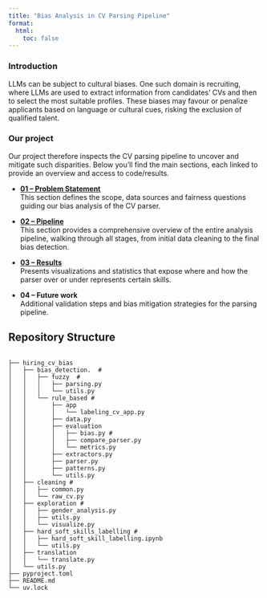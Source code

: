 ```yaml
---
title: "Bias Analysis in CV Parsing Pipeline"
format:
  html:
    toc: false
---
```


### Introduction 

LLMs can be subject to cultural biases. One such domain is recruiting, where LLMs are used to extract information from candidates’ CVs and then to select the most suitable profiles. These biases may favour or penalize applicants based on language or cultural cues, risking the exclusion of qualified talent.


###  Our project

Our project therefore inspects the CV parsing pipeline to uncover and mitigate such disparities.
Below you’ll find the main sections, each linked to provide an overview and access to code/results.


- **[01 – Problem Statement](pages/01-problem.qmd)**  
    This section defines the scope, data sources and fairness questions guiding our bias analysis of the CV parser.

- **[02 – Pipeline](pages/02-pipeline.qmd)**  
    This section provides a comprehensive overview of the entire analysis pipeline, walking through all stages, from initial data cleaning to the final bias detection.

- **[03 – Results](pages/03-results.qmd)**  
    Presents visualizations and statistics that expose where and how the parser over or under represents certain skills.

- **04 – Future work**  
  Additional validation steps and bias mitigation strategies for the parsing pipeline.


## Repository Structure

```text

├── hiring_cv_bias
│   ├── bias_detection.  # 
│   │   ├── fuzzy  # 
│   │   │   ├── parsing.py
│   │   │   └── utils.py
│   │   └── rule_based #
│   │       ├── app
│   │       │   └── labeling_cv_app.py
│   │       ├── data.py
│   │       ├── evaluation
│   │       │   ├── bias.py # 
│   │       │   ├── compare_parser.py
│   │       │   └── metrics.py
│   │       ├── extractors.py
│   │       ├── parser.py
│   │       ├── patterns.py
│   │       └── utils.py
│   ├── cleaning # 
│   │   ├── common.py
│   │   └── raw_cv.py
│   ├── exploration # 
│   │   ├── gender_analysis.py
│   │   ├── utils.py
│   │   └── visualize.py
│   ├── hard_soft_skills_labelling # 
│   │   ├── hard_soft_skill_labelling.ipynb
│   │   └── utils.py
│   ├── translation
│   │   └── translate.py
│   └── utils.py
├── pyproject.toml
├── README.md
└── uv.lock

```